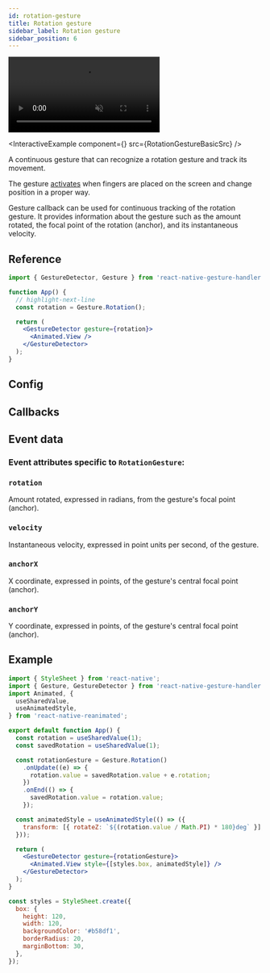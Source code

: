 ```yaml
---
id: rotation-gesture
title: Rotation gesture
sidebar_label: Rotation gesture
sidebar_position: 6
---
```



<div style={{ display: 'flex', margin: '16px 0', justifyContent: 'center' }}>
  <video playsInline autoPlay muted loop style={{maxWidth: 360}}>
    <source src={useBaseUrl("/video/rotation.mp4")} type="video/mp4"/>
  </video>
</div>


<InteractiveExample
  component={<RotationGestureBasic/>}
  src={RotationGestureBasicSrc}
/>


A continuous gesture that can recognize a rotation gesture and track its movement.

The gesture [activates](/docs/fundamentals/states-events#active) when fingers are placed on the screen and change position in a proper way.

Gesture callback can be used for continuous tracking of the rotation gesture. It provides information about the gesture such as the amount rotated, the focal point of the rotation (anchor), and its instantaneous velocity.

## Reference

```jsx
import { GestureDetector, Gesture } from 'react-native-gesture-handler';

function App() {
  // highlight-next-line
  const rotation = Gesture.Rotation();

  return (
    <GestureDetector gesture={rotation}>
      <Animated.View />
    </GestureDetector>
  );
}
```

## Config

<BaseEventConfig />
<BaseContinousEventConfig />

## Callbacks

<BaseEventCallbacks />
<BaseContinousEventCallbacks />

## Event data

### Event attributes specific to `RotationGesture`:

### `rotation`

Amount rotated, expressed in radians, from the gesture's focal point (anchor).

### `velocity`

Instantaneous velocity, expressed in point units per second, of the gesture.

### `anchorX`

X coordinate, expressed in points, of the gesture's central focal point (anchor).

### `anchorY`

Y coordinate, expressed in points, of the gesture's central focal point (anchor).

<BaseEventData />

## Example

```jsx
import { StyleSheet } from 'react-native';
import { Gesture, GestureDetector } from 'react-native-gesture-handler';
import Animated, {
  useSharedValue,
  useAnimatedStyle,
} from 'react-native-reanimated';

export default function App() {
  const rotation = useSharedValue(1);
  const savedRotation = useSharedValue(1);

  const rotationGesture = Gesture.Rotation()
    .onUpdate((e) => {
      rotation.value = savedRotation.value + e.rotation;
    })
    .onEnd(() => {
      savedRotation.value = rotation.value;
    });

  const animatedStyle = useAnimatedStyle(() => ({
    transform: [{ rotateZ: `${(rotation.value / Math.PI) * 180}deg` }],
  }));

  return (
    <GestureDetector gesture={rotationGesture}>
      <Animated.View style={[styles.box, animatedStyle]} />
    </GestureDetector>
  );
}

const styles = StyleSheet.create({
  box: {
    height: 120,
    width: 120,
    backgroundColor: '#b58df1',
    borderRadius: 20,
    marginBottom: 30,
  },
});
```
